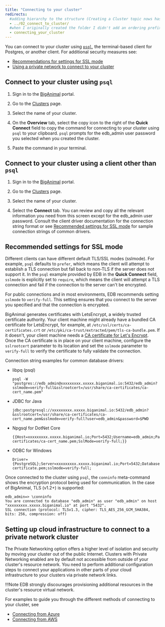 ```yaml
---
title: "Connecting to your cluster"
redirects:
  #adding hierarchy to the structure (Creating a Cluster topic nows has a child topic) so created a folder and moved the contents from 03_create_cluster to index.mdx
  - ../02_connect_to_cluster/
  #when I originally created the folder I didn't add an ordering prefix and subsequently added one 
  - connecting_your_cluster
---
```


You can connect to your cluster using [`psql`](http://postgresguide.com/utilities/psql.html), the terminal-based client for Postgres, or another client. For additional security measures see:

-   [Recommendations for settings for SSL mode](#recommended-settings-for-ssl-mode) 
-   [Using a private network to connect to your cluster](#setting-up-cloud-infrastructure-to-connect-to-a-private-network-cluster)

## Connect to your cluster using `psql`

1.  Sign in to the [BigAnimal](https://portal.biganimal.com) portal.

2.  Go to the [Clusters](https://portal.biganimal.com/clusters) page.

3.  Select the name of your cluster.

4.  On the **Overview** tab, select the copy icon to the right of the **Quick Connect** field to copy the command for connecting to your cluster using `psql` to your clipboard. `psql` prompts for the edb_admin user password you selected when you created the cluster.

5.  Paste the command in your terminal.

## Connect to your cluster using a client other than `psql`

1.  Sign in to the [BigAnimal](https://portal.biganimal.com) portal.

2.  Go to the [Clusters](https://portal.biganimal.com/clusters) page.

3.  Select the name of your cluster.

4.  Select the **Connect** tab. You can review and copy all the relevant information you need from this screen except for the edb_admin user password. Consult the client driver documentation for the connection string format or see [Recommended settings for SSL mode](#recommended-settings-for-ssl-mode) for sample connection strings of common drivers.

## Recommended settings for SSL mode

Different clients can have different default TLS/SSL modes (sslmode). For example, `psql` defaults to `prefer`, which means the client will attempt to establish a TLS connection but fall back to non-TLS if the server does not support it. In the `psql` example provided by EDB in the **Quick Connect** field, `sslmode` is explicitly set to `require`, which means the client will attempt a TLS connection and fail if the connection to the server can't be encrypted. 

For public connections and in most environments, EDB recommends setting `sslmode` to `verify-full`. This setting ensures that you connect to the server you specified and that the connection is encrypted.

BigAnimal generates certificates with LetsEncrypt, a widely trusted certificate authority. Your client machine might already have a bundled CA certificate for LetsEncrypt, for example, at `/etc/ssl/certs/ca-certificates.crt` or `/etc/pki/ca-trust/extracted/pem/tls-ca-bundle.pem`. If it doesn't, your client machine needs a [CA certificate for Let's Encrypt](https://letsencrypt.org/certificates/). Once the CA certificate is in place on your client machine, configure the `sslrootcert` parameter to its location and set the `sslmode` parameter to `verify-full` to verify the certificate to fully validate the connection.

Connection string examples for common database drivers: 

- libpq (psql)
   
   ```
   psql -W "postgres://edb_admin@xxxxxxxxx.xxxxx.biganimal.io:5432/edb_admin?sslmode=verify-full&sslrootcert=/usr/share/ca-certificates/ca-cert_name.pem"
   ```

- JDBC for Java

   ```
   jdbc:postgresql://xxxxxxxxx.xxxxx.biganimal.io:5432/edb_admin?&sslrootcert=/usr/share/ca-certificates/ca-cert_name.pem&sslmode=verify-full?user=edb_admin&password=$PWD
   ```

- Npgsql for DotNet Core
   
   ```
   {{Host=xxxxxxxxx.xxxxx.biganimal.io;Port=5432;Username=edb_admin;Password=$PWD;Database=edb_admin;SslRootCert=/usr/share/ca-certificates/ca-cert_name.pem;SslMode=verify-full;}}
   ```

- ODBC for Windows

   ```
   Driver={PostgreSQL};Server=xxxxxxxxx.xxxxx.biganimal.io;Port=5432;Database=myDataBase;Uid=edb_admin;Pwd=$PWD;sslrootcert=C:\\ssl\\ca-certificate.pem;sslmode=verify-full;
   ```

Once connected to the cluster using `psql`, the `conninfo` meta-command shows the encryption protocol being used for communication. In the case of BigAnimal,  TLS (v1.2+) is supported:

```
edb_admin=> \conninfo
You are connected to database "edb_admin" as user "edb_admin" on host "xxxxxxxxx.xxxxx.biganimal.io" at port "5432".
SSL connection (protocol: TLSv1.3, cipher: TLS_AES_256_GCM_SHA384, bits: 256, compression: off)
```



## Setting up cloud infrastructure to connect to a private network cluster

The Private Networking option offers a higher level of isolation and security by moving your cluster out of the public Internet. Clusters with Private Networking enabled are by default not accessible from outside of your cluster's resource network. You need to perform additional configuration steps to connect your applications in other parts of your cloud infrastructure to your clusters via private network links.

!!!Note
    EDB strongly discourages provisioning additional resources in the cluster's resource virtual network.

For examples to guide you through the different methods of connecting to your cluster, see 

 - [Connecting from Azure](01_connecting_from_azure)
- [Connecting from AWS](02_connecting_from_aws)